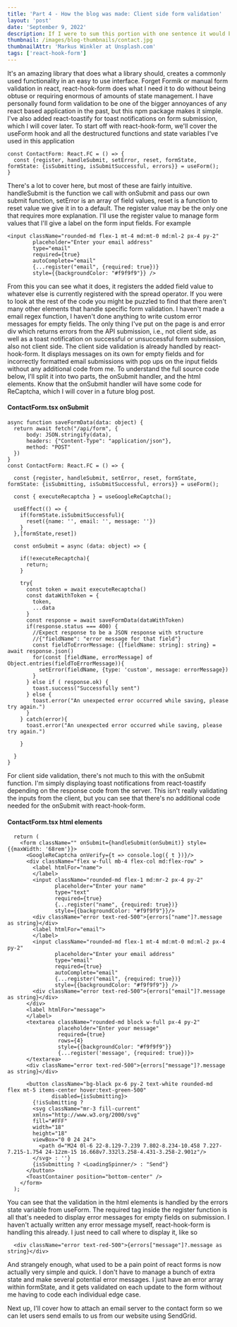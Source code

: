 ```yaml
---
title: 'Part 4 - How the blog was made: Client side form validation'
layout: 'post'
date: 'September 9, 2022'
description: If I were to sum this portion with one sentence it would be, just use react-hook-form.
thumbnail: /images/blog-thumbnails/contact.jpg
thumbnailAttr: 'Markus Winkler at Unsplash.com'
tags: ['react-hook-form']
---
```



It's an amazing library that does what a library should, creates a commonly used functionality in an easy to use interface. Forget Formik or manual form validation in react, react-hook-form does what I need it to do without being obtuse or requiring enormous of amounts of state management. I have personally found form validation to be one of the bigger annoyances of any react based application in the past, but this npm package makes it simple. I've also added react-toastify for toast notifications on form submission, which I will cover later. To start off with react-hook-form, we'll cover the useForm hook and all the destructured functions and state variables I've used in this application
```
const ContactForm: React.FC = () => {
  const {register, handleSubmit, setError, reset, formState, formState: {isSubmitting, isSubmitSuccessful, errors}} = useForm();
}
```
There's a lot to cover here, but most of these are fairly intuitive. handleSubmit is the function we call with onSubmit and pass our own submit function, setError is an array of field values, reset is a function to reset value we give it in to a default. The register value may be the only one that requires more explanation. I'll use the register value to manage form values that I'll give a label on the form input fields. For example
```
<input className="rounded-md flex-1 mt-4 md:mt-0 md:ml-2 px-4 py-2" 
        placeholder="Enter your email address" 
        type="email" 
        required={true} 
        autoComplete="email" 
        {...register("email", {required: true})} 
        style={{backgroundColor: "#f9f9f9"}} />
```
From this you can see what it does, it registers the added field value to whatever else is currently registered with the spread operator.
If you were to look at the rest of the code you might be puzzled to find that there aren't many other elements that handle specific form validation. I haven't made a email regex function, I haven't done anything to write custom error messages for empty fields. The only thing I've put on the page is and error div which returns errors from the API submission, i.e., not client side, as well as a toast notification on successful or unsuccessful form submission, also not client side. The client side validation is already handled by react-hook-form. It displays messages on its own for empty fields and for incorrectly formatted email submissions with pop ups on the input fields without any additional code from me. To understand the full source code below, I'll split it into two parts, the onSubmit handler, and the html elements. Know that the onSubmit handler will have some code for ReCaptcha, which I will cover in a future blog post.


#### ContactForm.tsx onSubmit
```
async function saveFormData(data: object) {
  return await fetch("/api/form", {
      body: JSON.stringify(data),
      headers: {"Content-Type": "application/json"},
      method: "POST"
  })
}
const ContactForm: React.FC = () => {

  const {register, handleSubmit, setError, reset, formState, formState: {isSubmitting, isSubmitSuccessful, errors}} = useForm();
  
  const { executeRecaptcha } = useGoogleReCaptcha();

  useEffect(() => {
    if(formState.isSubmitSuccessful){
      reset({name: '', email: '', message: ''})
    }
  },[formState,reset])

  const onSubmit = async (data: object) => {

    if(!executeRecaptcha){
      return;
    }

    try{
      const token = await executeRecaptcha()
      const dataWithToken = {
        token,
        ...data
      }
      const response = await saveFormData(dataWithToken)
      if(response.status === 400) {
        //Expect response to be a JSON response with structure
        //{"fieldName": "error message for that field"}
        const fieldToErrorMessage: {[fieldName: string]: string} = await response.json()
        for(const [fieldName, errorMessage] of Object.entries(fieldToErrorMessage)){
          setError(fieldName, {type: 'custom', message: errorMessage})
        }
      } else if ( response.ok) {
        toast.success("Successfully sent")
      } else {
        toast.error("An unexpected error occurred while saving, please try again.")
      }
    } catch(error){
      toast.error("An unexpected error occurred while saving, please try again.")
      
    }

  }
}
```
For client side validation, there's not much to this with the onSubmit function. I'm simply displaying toast notifications from react-toastify depending on the response code from the server. This isn't really validating the inputs from the client, but you can see that there's no additional code needed for the onSubmit with react-hook-form.
#### ContactForm.tsx html elements
```
  return (
    <form className="" onSubmit={handleSubmit(onSubmit)} style={{maxWidth: '68rem'}}>
      <GoogleReCaptcha onVerify={t => console.log({ t })}/>
      <div className="flex w-full mb-4 flex-col md:flex-row" >
        <label htmlFor="name">
        </label>
        <input className="rounded-md flex-1 md:mr-2 px-4 py-2" 
               placeholder="Enter your name" 
               type="text" 
               required={true} 
               {...register("name", {required: true})} 
               style={{backgroundColor: "#f9f9f9"}}/>
        <div className="error text-red-500">{errors["name"]?.message as string}</div>
        <label htmlFor="email">
        </label>
        <input className="rounded-md flex-1 mt-4 md:mt-0 md:ml-2 px-4 py-2" 
               placeholder="Enter your email address" 
               type="email" 
               required={true} 
               autoComplete="email" 
               {...register("email", {required: true})} 
               style={{backgroundColor: "#f9f9f9"}} />
        <div className="error text-red-500">{errors["email"]?.message as string}</div>
      </div>
      <label htmlFor="message">        
      </label>
      <textarea className="rounded-md block w-full px-4 py-2" 
                placeholder="Enter your message" 
                required={true}
                rows={4} 
                style={{backgroundColor: "#f9f9f9"}}
                {...register('message', {required: true})}>
      </textarea>
      <div className="error text-red-500">{errors["message"]?.message as string}</div>

      <button className="bg-black px-6 py-2 text-white rounded-md  flex mt-5 items-center hover:text-green-500" 
              disabled={isSubmitting}>
        {!isSubmitting ? 
        <svg className="mr-3 fill-current" 
        xmlns="http://www.w3.org/2000/svg" 
        fill="#FFF" 
        width="18" 
        height="18" 
        viewBox="0 0 24 24">
          <path d="M24 0l-6 22-8.129-7.239 7.802-8.234-10.458 7.227-7.215-1.754 24-12zm-15 16.668v7.332l3.258-4.431-3.258-2.901z"/>
        </svg> : ''}
        {isSubmitting ? <LoadingSpinner/> : "Send"}
      </button>
      <ToastContainer position="bottom-center" />
    </form>
  );
```

You can see that the validation in the html elements is handled by the errors state variable from useForm. The required tag inside the register function is all that's needed to display error messages for empty fields on submission. I haven't actually written any error message myself, react-hook-form is handling this already. I just need to call where to display it, like so
```
  <div className="error text-red-500">{errors["message"]?.message as string}</div>
```

And strangely enough, what used to be a pain point of react forms is now actually very simple and quick. I don't have to manage a bunch of extra state and make several potential error messages. I just have an error array within formState, and it gets validated on each update to the form without me having to code each individual edge case.

Next up, I'll cover how to attach an email server to the contact form so we can let users send emails to us from our website using SendGrid.